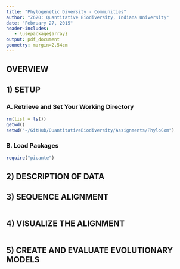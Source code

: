 ```yaml
---
title: "Phylogenetic Diversity - Communities"
author: "Z620: Quantitative Biodiversity, Indiana University"
date: "February 27, 2015"
header-includes:
   - \usepackage{array}
output: pdf_document
geometry: margin=2.54cm
---
```


## OVERVIEW
 
## 1) SETUP
### A. Retrieve and Set Your Working Directory

```r
rm(list = ls())
getwd()
setwd("~/GitHub/QuantitativeBiodiversity/Assignments/PhyloCom")
```

### B. Load Packages 
```r
require("picante")
```

## 2) DESCRIPTION OF DATA


## 3) SEQUENCE ALIGNMENT

```r

```

## 4) VISUALIZE THE ALIGNMENT
```r

```

## 5) CREATE AND EVALUATE EVOLUTIONARY MODELS
```r

```